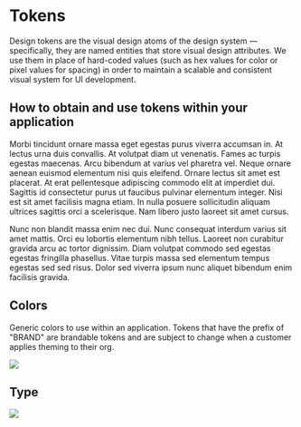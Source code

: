 
<Meta title='Platform/Tokens' />

# Tokens

Design tokens are the visual design atoms of the design system — specifically, they are named entities that store visual design attributes. We use them in place of hard-coded values (such as hex values for color or pixel values for spacing) in order to maintain a scalable and consistent visual system for UI development.

## How to obtain and use tokens within your application

Morbi tincidunt ornare massa eget egestas purus viverra accumsan in. At lectus urna duis convallis. At volutpat diam ut venenatis. Fames ac turpis egestas maecenas. Arcu bibendum at varius vel pharetra vel. Neque ornare aenean euismod elementum nisi quis eleifend. Ornare lectus sit amet est placerat. At erat pellentesque adipiscing commodo elit at imperdiet dui. Sagittis id consectetur purus ut faucibus pulvinar elementum integer. Nisi est sit amet facilisis magna etiam. In nulla posuere sollicitudin aliquam ultrices sagittis orci a scelerisque. Nam libero justo laoreet sit amet cursus.

Nunc non blandit massa enim nec dui. Nunc consequat interdum varius sit amet mattis. Orci eu lobortis elementum nibh tellus. Laoreet non curabitur gravida arcu ac tortor dignissim. Diam volutpat commodo sed egestas egestas fringilla phasellus. Vitae turpis massa sed elementum tempus egestas sed sed risus. Dolor sed viverra ipsum nunc aliquet bibendum enim facilisis gravida.

## Colors

Generic colors to use within an application. Tokens that have the prefix of "BRAND" are brandable tokens and are subject to change when a customer applies theming to their org.

<img src={ColorsImage} />

<p></p>

## Type

<img src={TypeImage} />
